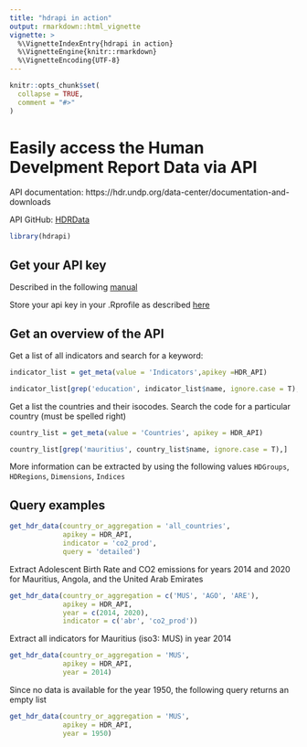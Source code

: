 ```yaml
---
title: "hdrapi in action"
output: rmarkdown::html_vignette
vignette: >
  %\VignetteIndexEntry{hdrapi in action}
  %\VignetteEngine{knitr::rmarkdown}
  %\VignetteEncoding{UTF-8}
---
```


```r
knitr::opts_chunk$set(
  collapse = TRUE,
  comment = "#>"
)
```

# Easily access the Human Develpment Report Data via API

API documentation: https://hdr.undp.org/data-center/documentation-and-downloads

API GitHub: [HDRData](https://github.com/HDRData/api)

```r
library(hdrapi)
```


## Get your API key

Described in the following [manual](https://hdr.undp.org/sites/default/files/2023-24_HDR/HDRO_data_api_manual.pdf)

Store your api key in your .Rprofile as described [here](https://stackoverflow.com/questions/37700436/how-to-store-api-key-in-rprofile)

## Get an overview of the API

Get a list of all indicators and search for a keyword:

```r

indicator_list = get_meta(value = 'Indicators',apikey =HDR_API)

indicator_list[grep('education', indicator_list$name, ignore.case = T),]

```

Get a list the countries and their isocodes. Search the code for a particular country (must be spelled right)

```r

country_list = get_meta(value = 'Countries', apikey = HDR_API)

country_list[grep('mauritius', country_list$name, ignore.case = T),]

```


More information can be extracted by using the following values `HDGroups`, `HDRegions`, `Dimensions`, `Indices`


## Query examples


```r

get_hdr_data(country_or_aggregation = 'all_countries',
             apikey = HDR_API,
             indicator = 'co2_prod',
             query = 'detailed')

```


Extract Adolescent Birth Rate and CO2 emissions for years 2014 and 2020 for Mauritius, Angola, and the United Arab Emirates

```r

get_hdr_data(country_or_aggregation = c('MUS', 'AGO', 'ARE'),
             apikey = HDR_API,
             year = c(2014, 2020),
             indicator = c('abr', 'co2_prod'))
```

Extract all indicators for Mauritius (iso3: MUS) in year 2014

```r

get_hdr_data(country_or_aggregation = 'MUS',
             apikey = HDR_API,
             year = 2014)
```


Since no data is available for the year 1950, the following query returns an empty list

```r

get_hdr_data(country_or_aggregation = 'MUS',
             apikey = HDR_API,
             year = 1950)

```

